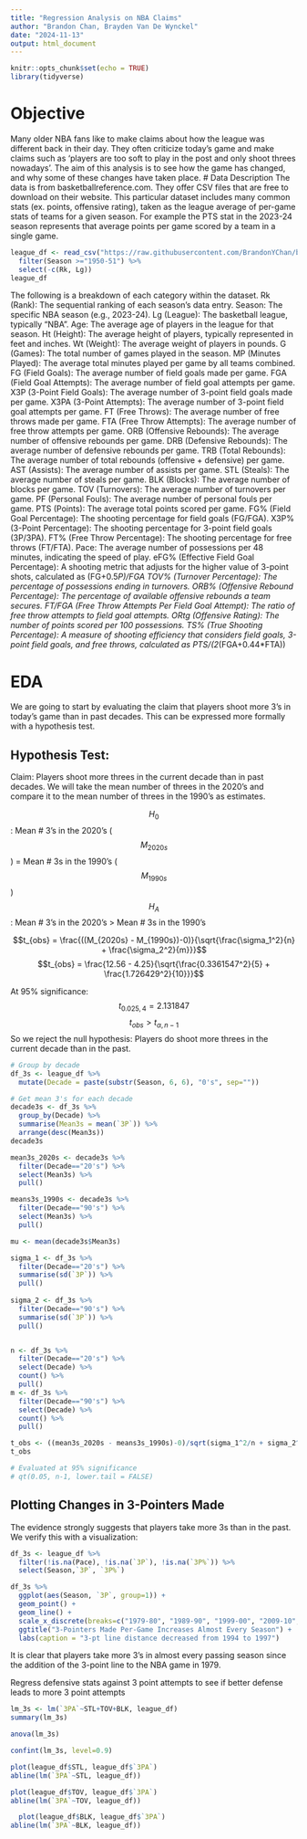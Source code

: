 ```yaml
---
title: "Regression Analysis on NBA Claims"
author: "Brandon Chan, Brayden Van De Wynckel"
date: "2024-11-13"
output: html_document
---
```


```r
knitr::opts_chunk$set(echo = TRUE)
library(tidyverse)
```

# Objective  
Many older NBA fans like to make claims about how the league was different back in their day. They often criticize today's game and make claims such as 'players are too soft to play in the post and only shoot threes nowadays'. The aim of this analysis is to see how the game has changed, and why some of these changes have taken place.
# Data Description 
The data is from basketballreference.com. They offer CSV files that are free to download on their website. This particular dataset includes many common stats (ex. points, offensive rating), taken as the league average of per-game stats of teams for a given season. For example the PTS stat in the 2023-24 season represents that average points per game scored by a team in a single game.
```r
league_df <- read_csv("https://raw.githubusercontent.com/BrandonYChan/ballindata/refs/heads/master/static/CSV/League/per100_league.csv") %>%
  filter(Season >="1950-51") %>% 
  select(-c(Rk, Lg))
league_df 
```

The following is a breakdown of each category within the dataset.
Rk (Rank): The sequential ranking of each season's data entry.
Season: The specific NBA season (e.g., 2023-24).
Lg (League): The basketball league, typically "NBA".
Age: The average age of players in the league for that season.
Ht (Height): The average height of players, typically represented in feet and inches.
Wt (Weight): The average weight of players in pounds.
G (Games): The total number of games played in the season.
MP (Minutes Played): The average total minutes played per game by all teams combined.
FG (Field Goals): The average number of field goals made per game.
FGA (Field Goal Attempts): The average number of field goal attempts per game.
X3P (3-Point Field Goals): The average number of 3-point field goals made per game.
X3PA (3-Point Attempts): The average number of 3-point field goal attempts per game.
FT (Free Throws): The average number of free throws made per game.
FTA (Free Throw Attempts): The average number of free throw attempts per game.
ORB (Offensive Rebounds): The average number of offensive rebounds per game.
DRB (Defensive Rebounds): The average number of defensive rebounds per game.
TRB (Total Rebounds): The average number of total rebounds (offensive + defensive) per game.
AST (Assists): The average number of assists per game.
STL (Steals): The average number of steals per game.
BLK (Blocks): The average number of blocks per game.
TOV (Turnovers): The average number of turnovers per game.
PF (Personal Fouls): The average number of personal fouls per game.
PTS (Points): The average total points scored per game.
FG% (Field Goal Percentage): The shooting percentage for field goals (FG/FGA).
X3P% (3-Point Percentage): The shooting percentage for 3-point field goals (3P/3PA).
FT% (Free Throw Percentage): The shooting percentage for free throws (FT/FTA).
Pace: The average number of possessions per 48 minutes, indicating the speed of play.
eFG% (Effective Field Goal Percentage): A shooting metric that adjusts for the higher value of 3-point shots, calculated as (FG+0.5*P)/FGA
TOV% (Turnover Percentage): The percentage of possessions ending in turnovers.
ORB% (Offensive Rebound Percentage): The percentage of available offensive rebounds a team secures.
FT/FGA (Free Throw Attempts Per Field Goal Attempt): The ratio of free throw attempts to field goal attempts.
ORtg (Offensive Rating): The number of points scored per 100 possessions.
TS% (True Shooting Percentage): A measure of shooting efficiency that considers field goals, 3-point field goals, and free throws, calculated as PTS/(2*(FGA+0.44*FTA))

# EDA 
We are going to start by evaluating the claim that players shoot more 3's in today's game than in past decades. This can be expressed more formally with a hypothesis test. 

## Hypothesis Test:
Claim: Players shoot more threes in the current decade than in past decades. 
We will take the mean number of threes in the 2020's and compare it to the mean number of threes in the 1990's as estimates. 

$$H_0$$: Mean # 3's in the 2020's ($$M_{2020s}$$) = Mean # 3s in the 1990's ($$M_{1990s}$$)
$$H_A$$: Mean # 3's in the 2020's > Mean # 3s in the 1990's 

$$t_{obs} = \frac{((M_{2020s} - M_{1990s})-0)}{\sqrt{\frac{\sigma_1^2}{n} + \frac{\sigma_2^2}{m}}}$$ 
$$t_{obs} = \frac{12.56 - 4.25}{\sqrt{\frac{0.3361547^2}{5} + \frac{1.726429^2}{10}}}$$ 

At 95% significance: $$t_{0.025, 4} = 2.131847$$
$$ t_{obs} > t_{\alpha, n-1} $$
So we reject the null hypothesis: Players do shoot more threes in the current decade than in the past. 



```r
# Group by decade 
df_3s <- league_df %>% 
  mutate(Decade = paste(substr(Season, 6, 6), "0's", sep=""))

# Get mean 3's for each decade 
decade3s <- df_3s %>% 
  group_by(Decade) %>% 
  summarise(Mean3s = mean(`3P`)) %>% 
  arrange(desc(Mean3s)) 
decade3s 

mean3s_2020s <- decade3s %>% 
  filter(Decade=="20's") %>% 
  select(Mean3s) %>% 
  pull() 

means3s_1990s <- decade3s %>% 
  filter(Decade=="90's") %>% 
  select(Mean3s) %>% 
  pull() 

mu <- mean(decade3s$Mean3s)

sigma_1 <- df_3s %>% 
  filter(Decade=="20's") %>% 
  summarise(sd(`3P`)) %>% 
  pull()
  
sigma_2 <- df_3s %>% 
  filter(Decade=="90's") %>% 
  summarise(sd(`3P`)) %>% 
  pull()  


n <- df_3s %>% 
  filter(Decade=="20's") %>% 
  select(Decade) %>% 
  count() %>% 
  pull() 
m <- df_3s %>% 
  filter(Decade=="90's") %>% 
  select(Decade) %>% 
  count() %>% 
  pull() 

t_obs <- ((mean3s_2020s - means3s_1990s)-0)/sqrt(sigma_1^2/n + sigma_2^2/m) 
t_obs 

# Evaluated at 95% significance 
# qt(0.05, n-1, lower.tail = FALSE)
```

## Plotting Changes in 3-Pointers Made  
The evidence strongly suggests that players take more 3s than in the past. We verify this with a visualization: 
```r
df_3s <- league_df %>% 
  filter(!is.na(Pace), !is.na(`3P`), !is.na(`3P%`)) %>% 
  select(Season,`3P`, `3P%`) 

df_3s %>% 
  ggplot(aes(Season, `3P`, group=1)) + 
  geom_point() + 
  geom_line() +
  scale_x_discrete(breaks=c("1979-80", "1989-90", "1999-00", "2009-10", "2019-20")) + 
  ggtitle("3-Pointers Made Per-Game Increases Almost Every Season") + 
  labs(caption = "3-pt line distance decreased from 1994 to 1997")

```
It is clear that players take more 3's in almost every passing season since the addition of the 3-point line to the NBA game in 1979. 



Regress defensive stats against 3 point attempts to see if better defense leads to more 3 point attempts

```r
lm_3s <- lm(`3PA`~STL+TOV+BLK, league_df)
summary(lm_3s)
```

```r
anova(lm_3s)
```

```r
confint(lm_3s, level=0.9)
```

```r
plot(league_df$STL, league_df$`3PA`)
abline(lm(`3PA`~STL, league_df))
```

```r
plot(league_df$TOV, league_df$`3PA`)
abline(lm(`3PA`~TOV, league_df))
```

```r
  plot(league_df$BLK, league_df$`3PA`)
abline(lm(`3PA`~BLK, league_df))
```

